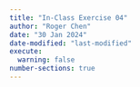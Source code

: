 ```yaml
---
title: "In-Class Exercise 04"
author: "Roger Chen"
date: "30 Jan 2024"
date-modified: "last-modified"
execute: 
  warning: false
number-sections: true
---
```

